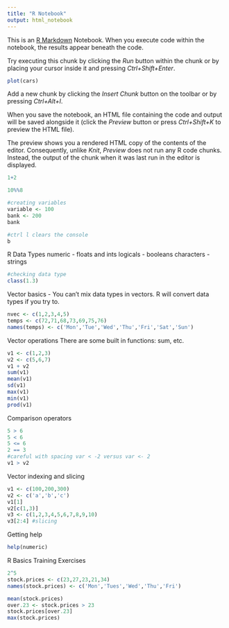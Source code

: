 ```yaml
---
title: "R Notebook"
output: html_notebook
---
```


This is an [R Markdown](http://rmarkdown.rstudio.com) Notebook. When you execute code within the notebook, the results appear beneath the code. 

Try executing this chunk by clicking the *Run* button within the chunk or by placing your cursor inside it and pressing *Ctrl+Shift+Enter*. 

```r
plot(cars)
```

Add a new chunk by clicking the *Insert Chunk* button on the toolbar or by pressing *Ctrl+Alt+I*.

When you save the notebook, an HTML file containing the code and output will be saved alongside it (click the *Preview* button or press *Ctrl+Shift+K* to preview the HTML file).

The preview shows you a rendered HTML copy of the contents of the editor. Consequently, unlike *Knit*, *Preview* does not run any R code chunks. Instead, the output of the chunk when it was last run in the editor is displayed.

```r
1+2
```

```r
10%%8
```
```r
#creating variables
variable <- 100
bank <- 200
bank
```
```r
#ctrl l clears the console
b
```
R Data Types
numeric - floats and ints
logicals - booleans
characters - strings
```r
#checking data type
class(1.3)
```
Vector basics
- You can't mix data types in vectors. R will convert data types if you try to.


```r
nvec <- c(1,2,3,4,5)
temps <- c(72,71,68,73,69,75,76)
names(temps) <- c('Mon','Tue','Wed','Thu','Fri','Sat','Sun')

```

Vector operations
There are some built in functions: sum, etc.

```r
v1 <- c(1,2,3)
v2 <- c(5,6,7)
v1 + v2
sum(v1)
mean(v1)
sd(v1)
max(v1)
min(v1)
prod(v1)

```
Comparison operators
```r
5 > 6
5 < 6
5 <= 6
2 == 3
#careful with spacing var < -2 versus var <- 2
v1 > v2
```
Vector indexing and slicing

```r
v1 <- c(100,200,300)
v2 <- c('a','b','c')
v1[1]
v2[c(1,3)]
v3 <- c(1,2,3,4,5,6,7,8,9,10)
v3[2:4] #slicing

```
Getting help
```r
help(numeric)
```

R Basics Training Exercises

```r
2^5
stock.prices <- c(23,27,23,21,34)
names(stock.prices) <- c('Mon','Tues','Wed','Thu','Fri')

mean(stock.prices)
over.23 <- stock.prices > 23
stock.prices[over.23]
max(stock.prices)
```

